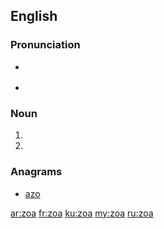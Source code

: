 ==English==

===Pronunciation===
* {{a|RP}} {{IPA|/zəʊ.ə/}}
* {{a|GenAm}} {{IPA|/zoʊ.ə/}}

===Noun===
{{head|en|plural}}

# {{plural of|zoon|lang=en}}
# {{plural of|zoön|lang=en}}

===Anagrams===
* [[azo#English|azo]]

[[ar:zoa]]
[[fr:zoa]]
[[ku:zoa]]
[[my:zoa]]
[[ru:zoa]]